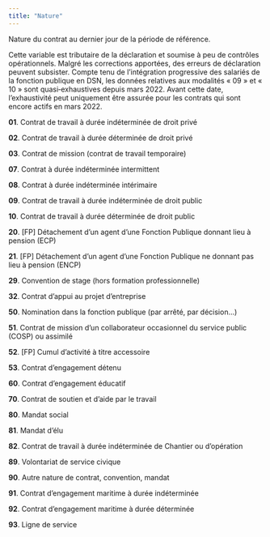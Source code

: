 ```yaml
---
title: "Nature"
---
```


Nature du contrat au dernier jour de la période de référence.

Cette variable est tributaire de la déclaration et soumise à peu de contrôles opérationnels. Malgré les corrections apportées, des erreurs de déclaration peuvent subsister. Compte tenu de l'intégration progressive des salariés de la fonction publique en DSN, les données relatives aux modalités « 09 » et « 10 » sont quasi‐exhaustives depuis mars 2022. Avant cette date, l'exhaustivité peut uniquement être assurée pour les contrats qui sont encore actifs en mars 2022.

**01**. Contrat de travail à durée indéterminée de droit privé

**02**. Contrat de travail à durée déterminée de droit privé

**03**. Contrat de mission (contrat de travail temporaire)

**07**. Contrat à durée indéterminée intermittent

**08**. Contrat à durée indéterminée intérimaire

**09**. Contrat de travail à durée indéterminée de droit public

**10**. Contrat de travail à durée déterminée de droit public

**20**. \[FP\] Détachement d'un agent d'une Fonction Publique donnant lieu à pension (ECP)

**21**. \[FP\] Détachement d'un agent d'une Fonction Publique ne donnant pas lieu à pension (ENCP)

**29**. Convention de stage (hors formation professionnelle)

**32**. Contrat d'appui au projet d'entreprise

**50**. Nomination dans la fonction publique (par arrêté, par décision...)

**51**. Contrat de mission d'un collaborateur occasionnel du service public (COSP) ou assimilé

**52**. \[FP\] Cumul d'activité à titre accessoire

**53**. Contrat d'engagement détenu

**60**. Contrat d'engagement éducatif

**70**. Contrat de soutien et d'aide par le travail

**80**. Mandat social

**81**. Mandat d'élu

**82**. Contrat de travail à durée indéterminée de Chantier ou d'opération

**89**. Volontariat de service civique

**90**. Autre nature de contrat, convention, mandat

**91**. Contrat d'engagement maritime à durée indéterminée

**92**. Contrat d'engagement maritime à durée déterminée

**93**. Ligne de service
